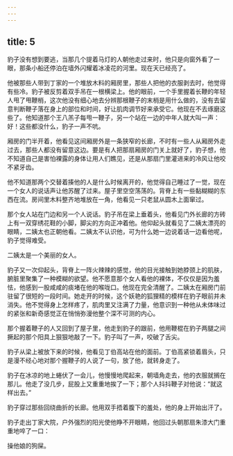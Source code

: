```yaml
---
---
---
```

title: 5
---




豹子没有想到要逃，当那几个提着马灯的人朝他走过来时，他只是向窗外看了一眼，那条小船还停泊在墙外闪耀着冰凌花的河里。现在天已经亮了。

他被那些人带到丁家的一个堆放木料的厢房里，那些人把他的衣服剥去时，他觉得有些冷。豹子被反剪着双手吊在一根横梁上。他的眼前，一个手里握着长鞭的年轻人甩了甩鞭梢，这次他没有细心地去分辨那根鞭子的末梢是用什么做的，没有去留意判断鞭子落在身上的部位和时间，好让肌肉调节好来承受它。他现在不去琢磨这些了。他知道那个王八羔子每甩一鞭子，另一个站在一边的中年人就大叫一声：好！这些都没什么，豹子一声不吭。

厢房的门半开着，他看见这间厢房外是一条狭窄的长廊，不时有一些人从厢房外走过去，那些人都没有留意这边。要是有人把那扇厢房的门关上就好了，豹子想，他不知道自己是害怕裸露的身体让用人们瞧见，还是从那扇门里灌进来的冷风让他咬不紧牙齿。

他不知道那两个交替着揍他的人是什么时候离开的，他觉得自己睡过了一觉，现在一个女人的说话声让他苏醒了过来。屋子里空空荡荡的。背脊上有一些黏糊糊的东西在流。房间里木料整齐地堆放在一角，他看见一只老鼠从圆木上面窜过。

那个女人站在门边和另一个人说话。豹子吊在梁上垂着头，他看见门外长廊的方砖上有一双穿绣花鞋的小脚，脚尖的方向正冲着他。他仰起头就看见了二姨太漂亮的眼睛，二姨太也正朝他看。二姨太不认识他，可为什么她一边说着话一边看他呢，豹子觉得难受。

二姨太是一个美丽的女人。

豹子又一次仰起头，背脊上一阵火辣辣的感觉，他的目光接触到她脖颈上的肌肤，腑脏里聚集了一种模糊的欲望。他不愿意那个女人看他的裸体，不仅仅是因为羞怯，他感到一股咸咸的痰堵在他的喉咙口。他现在完全清醒了。二姨太在厢房门前驻留了很短的一段时间。她走开的时候，这个妖艳的狐狸精的模样在豹子眼前并未消失。他不觉得身上怎样疼了，肌肉里又注满了力量，他意识到一种他从未体味过的紧张和新奇感觉正在悄悄弥漫他整个深不可测的内心。

那个握着鞭子的人又回到了屋子里，他走到豹子的跟前，他用鞭棍在豹子两腿之间撅起的那个阳具上狠狠地敲了一下。豹子叫了一声，咬破了舌尖。

豹子从梁上被放下来的时候，他看见丁伯高站在他的面前。丁伯高紧锁着眉头，只是漫不经心地对那个握鞭子的人说了一句，放了他，就转身走了。

豹子在冰凉的地上蜷伏了一会儿，他慢慢地爬起来，朝墙角走去，他的衣服就搁在那儿。他走了没几步，屁股上又重重地挨了一下；那个人抖抖鞭子对他说：“就这样出去。”

豹子穿过那些回绕曲折的长廊。他用双手捂着腹下的羞处，他的身上开始出汗了。

豹子走出丁家大院，户外强烈的阳光使他睁不开眼睛，他回过头朝那扇朱漆大门重重地啐了一口：

操他娘的狗屎。